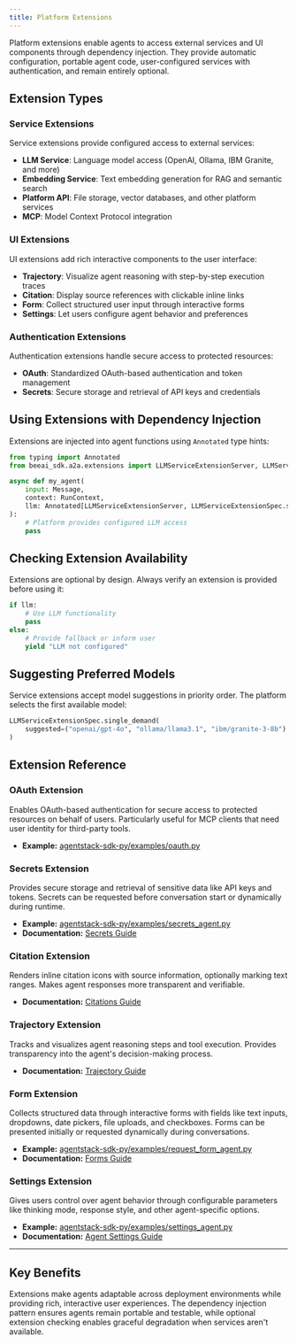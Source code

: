 ```yaml
---
title: Platform Extensions
---
```


Platform extensions enable agents to access external services and UI components through dependency injection. They provide automatic configuration, portable agent code, user-configured services with authentication, and remain entirely optional.

## Extension Types

### Service Extensions

Service extensions provide configured access to external services:

- **LLM Service**: Language model access (OpenAI, Ollama, IBM Granite, and more)
- **Embedding Service**: Text embedding generation for RAG and semantic search
- **Platform API**: File storage, vector databases, and other platform services
- **MCP**: Model Context Protocol integration

### UI Extensions

UI extensions add rich interactive components to the user interface:

- **Trajectory**: Visualize agent reasoning with step-by-step execution traces
- **Citation**: Display source references with clickable inline links
- **Form**: Collect structured user input through interactive forms
- **Settings**: Let users configure agent behavior and preferences

### Authentication Extensions

Authentication extensions handle secure access to protected resources:
- **OAuth**: Standardized OAuth-based authentication and token management
- **Secrets**: Secure storage and retrieval of API keys and credentials

## Using Extensions with Dependency Injection

Extensions are injected into agent functions using `Annotated` type hints:

```python
from typing import Annotated
from beeai_sdk.a2a.extensions import LLMServiceExtensionServer, LLMServiceExtensionSpec

async def my_agent(
    input: Message,
    context: RunContext,
    llm: Annotated[LLMServiceExtensionServer, LLMServiceExtensionSpec.single_demand()]
):
    # Platform provides configured LLM access
    pass
```

## Checking Extension Availability

Extensions are optional by design. Always verify an extension is provided before using it:

```python
if llm:
    # Use LLM functionality
    pass
else:
    # Provide fallback or inform user
    yield "LLM not configured"
```

## Suggesting Preferred Models

Service extensions accept model suggestions in priority order. The platform selects the first available model:

```python
LLMServiceExtensionSpec.single_demand(
    suggested=("openai/gpt-4o", "ollama/llama3.1", "ibm/granite-3-8b")
)
```

## Extension Reference

### OAuth Extension

Enables OAuth-based authentication for secure access to protected resources on behalf of users. Particularly useful for MCP clients that need user identity for third-party tools.

- **Example:** [agentstack-sdk-py/examples/oauth.py](https://github.com/i-am-bee/beeai-platform/blob/main/apps/agentstack-sdk-py/examples/oauth.py)

### Secrets Extension

Provides secure storage and retrieval of sensitive data like API keys and tokens. Secrets can be requested before conversation start or dynamically during runtime.

- **Example:** [agentstack-sdk-py/examples/secrets_agent.py](https://github.com/i-am-bee/beeai-platform/blob/main/apps/agentstack-sdk-py/examples/secrets_agent.py)
- **Documentation:** [Secrets Guide](/build-agents/secrets)

### Citation Extension

Renders inline citation icons with source information, optionally marking text ranges. Makes agent responses more transparent and verifiable.

- **Documentation:** [Citations Guide](/build-agents/citations)

### Trajectory Extension

Tracks and visualizes agent reasoning steps and tool execution. Provides transparency into the agent's decision-making process.

- **Documentation:** [Trajectory Guide](/build-agents/trajectory)

### Form Extension

Collects structured data through interactive forms with fields like text inputs, dropdowns, date pickers, file uploads, and checkboxes. Forms can be presented initially or requested dynamically during conversations.

- **Example:** [agentstack-sdk-py/examples/request_form_agent.py](https://github.com/i-am-bee/beeai-platform/blob/main/apps/agentstack-sdk-py/examples/request_form_agent.py)  
- **Documentation:** [Forms Guide](/build-agents/forms)

### Settings Extension

Gives users control over agent behavior through configurable parameters like thinking mode, response style, and other agent-specific options.

- **Example:** [agentstack-sdk-py/examples/settings_agent.py](https://github.com/i-am-bee/beeai-platform/blob/main/apps/agentstack-sdk-py/examples/settings_agent.py)  
- **Documentation:** [Agent Settings Guide](/build-agents/agent-settings)

---

## Key Benefits

Extensions make agents adaptable across deployment environments while providing rich, interactive user experiences. The dependency injection pattern ensures agents remain portable and testable, while optional extension checking enables graceful degradation when services aren't available.
